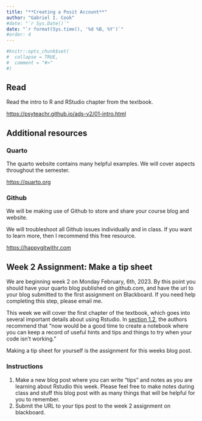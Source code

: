 ```yaml
---
title: "**Creating a Posit Account**"
author: "Gabriel I. Cook"
#date: "`r Sys.Date()`"
date: "`r format(Sys.time(), '%d %B, %Y')`"
#order: 4
---
```


```r
#knitr::opts_chunk$set(
#  collapse = TRUE,
#  comment = "#>"
#)
```


## Read

Read the intro to R and RStudio chapter from the textbook.

<https://psyteachr.github.io/ads-v2/01-intro.html>

## Additional resources

### Quarto

The quarto website contains many helpful examples. We will cover aspects throughout the semester.

<https://quarto.org>

### Github

We will be making use of Github to store and share your course blog and website. 

We will troubleshoot all Github issues individually and in class. If you want to learn more, then I recommend this free resource.

<https://happygitwithr.com>

## Week 2 Assignment: Make a tip sheet

We are beginning week 2 on Monday February, 6th, 2023. By this point you should have your quarto blog published on github.com, and have the url to your blog submitted to the first assignment on Blackboard. If you need help completing this step, please email me. 

This week we will cover the first chapter of the textbook, which goes into several important details about using Rstudio. In [section 1.2](https://psyteachr.github.io/ads-v2/01-intro.html#sec-intro-sessions), the authors recommend that "now would be a good time to create a notebook where you can keep a record of useful hints and tips and things to try when your code isn’t working." 

Making a tip sheet for yourself is the assignment for this weeks blog post.

### Instructions

1. Make a new blog post where you can write "tips" and notes as you are learning about Rstudio this week. Please feel free to make notes during class and stuff this blog post with as many things that will be helpful for you to remember. 
2. Submit the URL to your tips post to the week 2 assignment on blackboard.


